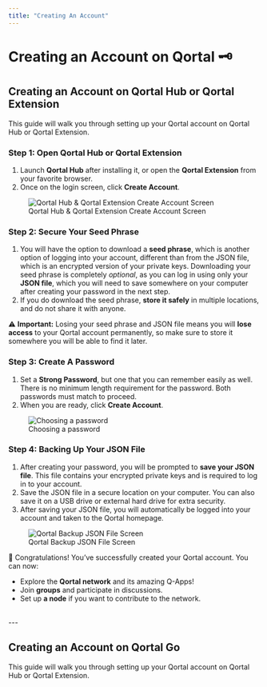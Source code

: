 ```yaml
---
title: "Creating An Account"
---
```


# Creating an Account on Qortal 🗝️

## Creating an Account on Qortal Hub or Qortal Extension
 
This guide will walk you through setting up your Qortal account on Qortal Hub or Qortal Extension.

### Step 1: Open Qortal Hub or Qortal Extension
1. Launch **Qortal Hub** after installing it, or open the **Qortal Extension** from your favorite browser. 
2. Once on the login screen, click **Create Account**.

<figure>
  <img 
    src="/images/Wiki/QortalHubCreateAccount.png" 
    alt="Qortal Hub & Qortal Extension Create Account Screen" 
    style={{ width: "100%", maxWidth: "700px" }} 
  />
  <figcaption>Qortal Hub & Qortal Extension Create Account Screen</figcaption>
</figure>

### Step 2: Secure Your Seed Phrase
1. You will have the option to download a **seed phrase**, which is another option of logging into your account, different than from the JSON file, which is an encrypted version of your private keys. Downloading your seed phrase is completely _optional_, as you can log in using only your **JSON file**, which you will need to save somewhere on your computer after creating your password in the next step.
2. If you do download the seed phrase, **store it safely** in multiple locations, and do not share it with anyone.

⚠️ **Important:** Losing your seed phrase and JSON file means you will **lose access** to your Qortal account permanently, so make sure to store it somewhere you will be able to find it later.

### Step 3: Create A Password
1. Set a **Strong Password**, but one that you can remember easily as well. There is no minimum length requirement for the password. Both passwords must match to proceed.
2. When you are ready, click **Create Account**.

<figure>
  <img 
    src="/images/Wiki/QortalHubSetPassword.png" 
    alt="Choosing a password" 
    style={{ width: "100%", maxWidth: "700px" }} 
  />
  <figcaption>Choosing a password</figcaption>
</figure>

### Step 4: Backing Up Your JSON File
1. After creating your password, you will be prompted to **save your JSON file**. This file contains your encrypted private keys and is required to log in to your account.
2. Save the JSON file in a secure location on your computer. You can also save it on a USB drive or external hard drive for extra security.
3. After saving your JSON file, you will automatically be logged into your account and taken to the Qortal homepage.

<figure>
  <img 
    src="/images/Wiki/QortalHubBackupJSON.png" 
    alt="Qortal Backup JSON File Screen" 
    style={{ width: "100%", maxWidth: "700px" }} 
  />
  <figcaption>Qortal Backup JSON File Screen</figcaption>
</figure>

🎉 Congratulations! You’ve successfully created your Qortal account. You can now:
- Explore the **Qortal network** and its amazing Q-Apps!
- Join **groups** and participate in discussions.
- Set up **a node** if you want to contribute to the network.

<br />
---
<br />

## Creating an Account on Qortal Go

This guide will walk you through setting up your Qortal account on Qortal Hub or Qortal Extension.

